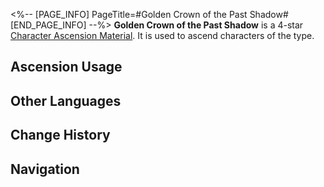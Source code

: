 <%-- [PAGE_INFO]
PageTitle=#Golden Crown of the Past Shadow#
[END_PAGE_INFO] --%>
{{Item Infobox
|id          = 110407
|image       = Item Golden Crown of the Past Shadow.png{{subst:void|<!--$UPLOAD:<<SpriteOutput/ItemFigures/110407.png>-<Item Golden Crown of the Past Shadow.png>-<Item Icons>>-->}}
|type        = Character Ascension Material
|invCategory = Upgrade Materials
|rarity      = 4
|effect      = 
|description = Headwear of the Decaying Shadow. Can be used for the Ascension of Imaginary characters.
|source1     = [[Stagnant Shadow: Backwater Pass]]
|source2     = [[Stagnant Shadow (Backwater Pass)]]
|source3     = [[Omni-Synthesizer]] &mdash; Material Exchange
}}
{{Description|Accessory left behind by the shadow of a past Guardian, telling tales of the city of Everwinter.<br /><br />''"Alina the Loving &mdash; her kindness as lofty as the sky and her compassion as brilliant as gold."''}}
'''Golden Crown of the Past Shadow''' is a 4-star [[Character Ascension Material]]. It is used to ascend characters of the {{Color|Imaginary|link=1}} type.

==Ascension Usage==
{{Ascension Usage}}

==Other Languages==
{{Other Languages
|en   = Golden Crown of the Past Shadow
|zhs  = 往日之影的金饰
|zht  = 往日之影的金飾
|ja   = 過去の影の金装飾
|ko   = 과거 그림자의 황금 장식
|es   = Corona dorada de la sombra del pasado
|fr   = Couronne d'or de l'ombre révolue
|ru   = Золотая корона тени прошлого
|th   = Golden Crown of the Past Shadow
|vi   = Trang Sức Dấu Ấn Xưa
|de   = Goldkrone der vergangenen Schatten
|id   = Golden Crown of the Past Shadow
|pt   = Coroa de Ouro de uma Sombra do Passado
}}

==Change History==
{{Change History|1.0}}

==Navigation==
{{Upgrade Material Navbox}}